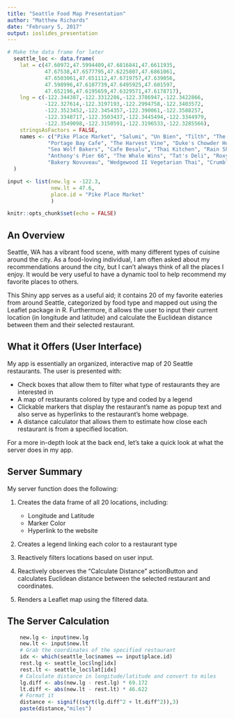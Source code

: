 ```yaml
---
title: "Seattle Food Map Presentation"
author: "Matthew Richards"
date: "February 5, 2017"
output: ioslides_presentation
---
```


```r
# Make the data frame for later
  seattle_loc <- data.frame(
    lat = c(47.60972,47.5994409,47.6816841,47.6611935,
            47.67538,47.6577795,47.6225807,47.6861061,
            47.6503061,47.651112,47.6719757,47.639056,
            47.598996,47.6107739,47.6495925,47.601597,
            47.652196,47.6195659,47.6329571,47.6178717),
    lng = c(-122.344387,-122.3312286,-122.3786947,-122.3422866,
            -122.327614,-122.3197193,-122.2994758,-122.3403572,
            -122.3523452,-122.3454357,-122.390061,-122.3588257,
            -122.3348717,-122.3503437,-122.3445494,-122.3344979,
            -122.3549098,-122.3150591,-122.3196533,-122.3285566),
    stringsAsFactors = FALSE,
    names <- c("Pike Place Market", "Salumi", "Un Bien", "Tilth", "The Butcher & The Baker",
             "Portage Bay Cafe", "The Harvest Vine", "Duke's Chowder House", "Jai Thai",
             "Sea Wolf Bakers", "Cafe Besalu", "Thai Kitchen", "Rain Shadow Meats", 
             "Anthony's Pier 66", "The Whale Wins", "Tat's Deli", "Roxy's Diner", 
             "Bakery Novuveau", "Wedgewood II Vegetarian Thai", "Crumble and Flake")
  )

input <- list(new.lg = -122.3,
              new.lt = 47.6,
              place.id = "Pike Place Market"
              )

```

```r
knitr::opts_chunk$set(echo = FALSE)
```

## An Overview

Seattle, WA has a vibrant food scene, with many different types of cuisine around the city. As a food-loving individual, I am often asked about my recommendations around the city, but I can't always think of all the places I enjoy. It would be very useful to have a dynamic tool to help recommend my favorite places to others.

This Shiny app serves as a useful aid; it contains 20 of my favorite eateries from around Seattle, categorized by food type and mapped out using the Leaflet package in R. Furthermore, it allows the user to input their current location (in longitude and latitude) and calculate the Euclidean distance between them and their selected restaurant.

## What it Offers (User Interface)

My app is essentially an organized, interactive map of 20 Seattle restaurants. The user is presented with: 

* Check boxes that allow them to filter what type of restaurants they are interested in
* A map of restaurants colored by type and coded by a legend
* Clickable markers that display the restaurant's name as popup text and also serve as hyperlinks to the restaurant's home webpage.
* A distance calculator that allows them to estimate how close each restaurant is from a specified location.

For a more in-depth look at the back end, let's take a quick look at what the server does in my app. 

## Server Summary

My server function does the following:

1. Creates the data frame of all 20 locations, including:
    + Longitude and Latitude
    + Marker Color
    + Hyperlink to the website

2. Creates a legend linking each color to a restaurant type

3. Reactively filters locations based on user input.

4. Reactively observes the "Calculate Distance" actionButton and calculates Euclidean distance between the selected restaurant and coordinates.

5. Renders a Leaflet map using the filtered data.

## The Server Calculation

```r
    new.lg <- input$new.lg
    new.lt <- input$new.lt
    # Grab the coordinates of the specified restaurant
    idx <- which(seattle_loc$names == input$place.id)
    rest.lg <- seattle_loc$lng[idx]
    rest.lt <- seattle_loc$lat[idx]
    # Calculate distance in longitude/latitude and convert to miles
    lg.diff <- abs(new.lg - rest.lg) * 69.172
    lt.diff <- abs(new.lt - rest.lt) * 46.622
    # Format it
    distance <- signif((sqrt(lg.diff^2 + lt.diff^2)),3)
    paste(distance,"miles")
```


